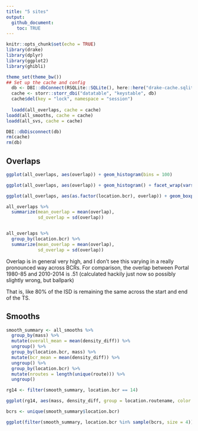 ```yaml
---
title: "5 sites"
output:
  github_document:
    toc: TRUE
---
```


```r
knitr::opts_chunk$set(echo = TRUE)
library(drake)
library(dplyr)
library(ggplot2)
library(ghibli)

theme_set(theme_bw())
## Set up the cache and config
  db <- DBI::dbConnect(RSQLite::SQLite(), here::here("drake-cache.sqlite"))
  cache <- storr::storr_dbi("datatable", "keystable", db)
  cache$del(key = "lock", namespace = "session")
  
  loadd(all_overlaps, cache = cache)
loadd(all_smooths, cache = cache)  
loadd(all_svs, cache = cache)

DBI::dbDisconnect(db)
rm(cache)
rm(db)

```

## Overlaps

```r

ggplot(all_overlaps, aes(overlap)) + geom_histogram(bins = 100) 

ggplot(all_overlaps, aes(overlap)) + geom_histogram() + facet_wrap(vars(location.bcr), scales = "free_y")

ggplot(all_overlaps, aes(as.factor(location.bcr), overlap)) + geom_boxplot() + geom_jitter(alpha = .1, size = .5, height = 0)

all_overlaps %>%
  summarize(mean_overlap = mean(overlap),
            sd_overlap = sd(overlap))


all_overlaps %>%
  group_by(location.bcr) %>%
  summarize(mean_overlap = mean(overlap),
            sd_overlap = sd(overlap))
```


Overlap is in general very high, and I don't see this varying in a really pronounced way across BCRs. For comparison, the overlap between Portal 1980-85 and 2010-2014 is .51 (calculated hackily just now so possibly slightly wrong, but ballpark)

That is, like 80% of the ISD is remaining the same across the start and end of the TS. 


## Smooths 

```r

smooth_summary <- all_smooths %>% 
  group_by(mass) %>%
  mutate(overall_mean = mean(density_diff)) %>%
  ungroup() %>%
  group_by(location.bcr, mass) %>%
  mutate(bcr_mean = mean(density_diff)) %>%
  ungroup() %>%
  group_by(location.bcr) %>%
  mutate(nroutes = length(unique(route))) %>%
  ungroup()

rg14 <- filter(smooth_summary, location.bcr == 14)

ggplot(rg14, aes(mass, density_diff, group = location.routename, color = density_diff > 0)) + geom_col(position = "stack") + geom_line(aes(mass, bcr_mean * length(unique(rg14$`location.routename`))), color = "black")+ geom_line(aes(mass, overall_mean * length(unique(rg14$`location.routename`))), color = "black", linetype= 3)

bcrs <- unique(smooth_summary$location.bcr)

ggplot(filter(smooth_summary, location.bcr %in% sample(bcrs, size = 4)), aes(mass, density_diff, group = location.routename, color = density_diff >0)) + geom_col(position = "stack") + geom_line(aes(y = bcr_mean * nroutes), color = "black") + theme(legend.position = "none") + scale_color_viridis_d(option = "turbo", begin = .1, end = .9, direction = -1) + facet_wrap(vars(location.bcr), scales = "free_y")

```
